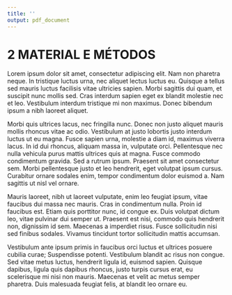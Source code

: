 ```yaml
---
title: ''
output: pdf_document
---
```


# 2 MATERIAL E MÉTODOS

Lorem ipsum dolor sit amet, consectetur adipiscing elit. Nam non pharetra neque. In tristique luctus urna, nec aliquet lectus luctus eu. Quisque a tellus sed mauris luctus facilisis vitae ultricies sapien. Morbi sagittis dui quam, et suscipit nunc mollis sed. Cras interdum sapien eget ex blandit molestie nec et leo. Vestibulum interdum tristique mi non maximus. Donec bibendum ipsum a nibh laoreet aliquet.

Morbi quis ultrices lacus, nec fringilla nunc. Donec non justo aliquet mauris mollis rhoncus vitae ac odio. Vestibulum at justo lobortis justo interdum luctus ut eu magna. Fusce sapien urna, molestie a diam id, maximus viverra lacus. In id dui rhoncus, aliquam massa in, vulputate orci. Pellentesque nec nulla vehicula purus mattis ultrices quis at magna. Fusce commodo condimentum gravida. Sed a rutrum ipsum. Praesent sit amet consectetur sem. Morbi pellentesque justo et leo hendrerit, eget volutpat ipsum cursus. Curabitur ornare sodales enim, tempor condimentum dolor euismod a. Nam sagittis ut nisl vel ornare.

Mauris laoreet, nibh ut laoreet vulputate, enim leo feugiat ipsum, vitae faucibus dui massa nec mauris. Cras in condimentum nulla. Proin id faucibus est. Etiam quis porttitor nunc, id congue ex. Duis volutpat dictum leo, vitae pulvinar dui semper ut. Praesent est nisi, commodo quis hendrerit non, dignissim id sem. Maecenas a imperdiet risus. Fusce sollicitudin nisi sed finibus sodales. Vivamus tincidunt tortor sollicitudin mattis accumsan.

Vestibulum ante ipsum primis in faucibus orci luctus et ultrices posuere cubilia curae; Suspendisse potenti. Vestibulum blandit ac risus non congue. Sed vitae metus luctus, hendrerit ligula id, euismod sapien. Quisque dapibus, ligula quis dapibus rhoncus, justo turpis cursus erat, eu scelerisque mi nisi non mauris. Maecenas et velit ac metus semper pharetra. Duis malesuada feugiat felis, at blandit leo ornare eu.

